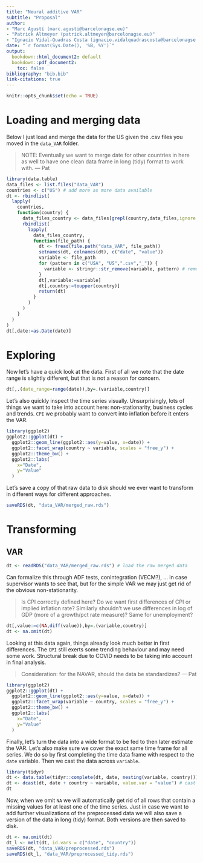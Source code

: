 ```yaml
---
title: "Neural additive VAR"
subtitle: "Proposal"
author:
- "Marc Agustí (marc.agusti@barcelonagse.eu)"
- "Patrick Altmeyer (patrick.altmeyer@barcelonagse.eu)"
- "Ignacio Vidal-Quadras Costa (ignacio.vidalquadrascosta@barcelonagse.eu)"
date: "`r format(Sys.Date(), '%B, %Y')`"
output: 
  bookdown::html_document2: default
  bookdown::pdf_document2: 
    toc: false
bibliography: "bib.bib"
link-citations: true
---
```


```r
knitr::opts_chunk$set(echo = TRUE)
```

# Loading and merging data

Below I just load and merge the data for the US given the .csv files you moved in the `data_VAR` folder. 

> NOTE: Eventually we want to merge date for other countries in here as well to have one clean data frame in long (tidy) format to work with.
--- Pat

```r
library(data.table)
data_files <- list.files("data_VAR")
countries <- c("US") # add more as more data available
dt <- rbindlist(
  lapply(
    countries,
    function(country) {
      data_files_country <- data_files[grepl(country,data_files,ignore.case = TRUE)] # country-level data
      rbindlist(
        lapply(
          data_files_country,
          function(file_path) {
            dt <- fread(file.path("data_VAR", file_path))
            setnames(dt, colnames(dt), c("date", "value"))
            variable <- file_path
            for (pattern in c("USA", "US",".csv","_")) {
              variable <- stringr::str_remove(variable, pattern) # remove all patterns except variable
            }
            dt[,variable:=variable]
            dt[,country:=toupper(country)]
            return(dt)
          }
        )
      )
    }
  )
)
dt[,date:=as.Date(date)]
```

# Exploring

Now let's have a quick look at the data. First of all we note that the date range is slightly different, but that is not a reason for concern.

```r
dt[,.(date_range=range(date)),by=.(variable,country)]
```

Let's also quickly inspect the time series visually. Unsurprisingly, lots of things we want to take into account here: non-stationarity, business cycles and trends. `CPI` we probably want to convert into inflation before it enters the VAR. 

```r
library(ggplot2)
ggplot2::ggplot(dt) +
  ggplot2::geom_line(ggplot2::aes(y=value, x=date)) +
  ggplot2::facet_wrap(country ~ variable, scales = "free_y") +
  ggplot2::theme_bw() +
  ggplot2::labs(
    x="Date",
    y="Value"
  )
```

Let's save a copy of that raw data to disk should we ever want to transform in different ways for different approaches.

```r
saveRDS(dt, "data_VAR/merged_raw.rds")
```

# Transforming

## VAR

```r
dt <- readRDS("data_VAR/merged_raw.rds") # load the raw merged data
```

Can formalize this through ADF tests, conintegration (VECM?), ... in case supervisor wants to see that, but for the simple VAR we may just get rid of the obvious non-stationarity. 

> Is CPI correctly defined here? Do we want first differences of CPI or implied inflation rate?
> Similarly shouldn't we use differences in log of GDP (more of a growth/pct rate measure)? Same for unemployment?

```r
dt[,value:=c(NA,diff(value)),by=.(variable,country)]
dt <- na.omit(dt)
```

Looking at this data again, things already look much better in first differences. The `CPI` still exerts some trending behaviour and may need some work. Structural break due to COVID needs to be taking into account in final analysis.

> Consideration: for the NAVAR, should the data be standardizes?
--- Pat

```r
library(ggplot2)
ggplot2::ggplot(dt) +
  ggplot2::geom_line(ggplot2::aes(y=value, x=date)) +
  ggplot2::facet_wrap(variable ~ country, scales = "free_y") +
  ggplot2::theme_bw() +
  ggplot2::labs(
    x="Date",
    y="Value"
  )
```

Finally, let's turn the data into a wide format to be fed to then later estimate the VAR. Let's also make sure we cover the exact same time frame for all series. We do so by first completing the time data frame with respect to the `date` variable. Then we cast the data across `variable`.

```r
library(tidyr)
dt <- data.table(tidyr::complete(dt, date, nesting(variable, country))) # complete data frame wrt date
dt <- dcast(dt, date + country ~ variable, value.var = "value") # cast data
dt
```

Now, when we omit `NA` we will automatically get rid of all rows that contain a missing values for at least one of the time series. Just in case we want to add further visualizations of the preprocessed data we will also save a version of the data in long (tidy) format. Both versions are then saved to disk.

```r
dt <- na.omit(dt)
dt_l <- melt(dt, id.vars = c("date", "country"))
saveRDS(dt, "data_VAR/preprocessed.rds")
saveRDS(dt_l, "data_VAR/preprocessed_tidy.rds")
```



